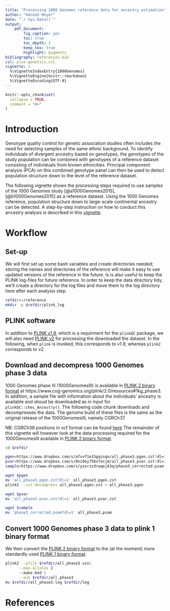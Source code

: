 ```yaml
---
title: "Processing 1000 Genomes reference data for ancestry estimation"
author: "Hannah Meyer"
date: "`r Sys.Date()`"
output:
    pdf_document:
        fig_caption: yes
        toc: true
        toc_depth: 2
        keep_tex: true
        highlight: pygments
bibliography: references.bib
csl: plos-genetics.csl
vignette: >
  %\VignetteIndexEntry{1000Genomes}
  %\VignetteEngine{knitr::rmarkdown}
  %\VignetteEncoding{UTF-8}
---
```


```r
knitr::opts_chunk$set(
  collapse = TRUE,
  comment = "#>"
)
```
# Introduction
Genotype quality control for genetic association studies often includes the need
for selecting samples of the same ethnic background.
To identify individuals of divergent ancestry based on genotypes, the genotypes
of the study population can be combined with genotypes of a reference dataset
consisting of individuals from known ethnicities. 
Principal component analysis (PCA) on this combined genotype panel can then be
used to detect population structure down to the level of the reference dataset.

The following vignette shows the processing steps required to use samples of the
1000 Genomes study [@a1000Genomes2015],[@b1000Genomes2015] as a reference
dataset. Using the 1000 Genomes reference, population structure down to
large-scale continental ancestry can be detected. A step-by-step instruction on
how to conduct this ancestry analysis is described in this [vignette](https://meyer-lab-cshl.github.io/plinkQC/articles/AncestryCheck.html).


# Workflow
## Set-up
We will first set up some bash variables and create directories needed; storing
the names and directories of the reference will make it easy to use 
updated versions of the reference in the future. 
Is is also useful to keep the PLINK log-files for future reference. In order to
keep the data directory tidy, we'll create a directory for the log files and
move them to the log directory here after each analysis step.

```bash
refdir=~/reference
mkdir -p $refdir/plink_log
```

## PLINK software
In addition to [PLINK v1.9](https://www.cog-genomics.org/plink/1.9/), which is a
requirment for the `plinkQC` package, we will also need
[PLINK v2](https://www.cog-genomics.org/plink/2.0/) for processing the
downloaded the dataset. In the following, when `plink` is invoked, this
corresponds to v1.9, whereas `plink2` corresponds to v2.

## Download and decompress 1000 Genomes phase 3 data
1000 Genomes phase III (1000GenomesIII) is available in
[PLINK 2 binary format](https://www.cog-genomics.org/plink/2.0/input#pgen) at https://www.cog-genomics.org/plink/2.0/resources#1kg_phase3.
In addition, a sample file with information about the individuals' ancestry
is available and shoud be downloaded as in input for `plinkQC::chec_Ancestry()`.
The following code chunk downloads and decompresses the data.
The genome build of
these files is the same as the original release of the 1000GenomesIII, namely
CGRCh37. 

NB: CGRCh38 positions in vcf format can be found [here](http://ftp.1000genomes.ebi.ac.uk/vol1/ftp/release/20130502/supporting/GRCh38_positions/)
The remainder of this vignette will however look at the data processing required
for the 1000GenomesIII available in
[PLINK 2 binary format](https://www.cog-genomics.org/plink/2.0/input#pgen).
```bash
cd $refdir

pgen=https://www.dropbox.com/s/afvvf1e15gqzsqo/all_phase3.pgen.zst?dl=1
pvar=https://www.dropbox.com/s/0nz9ey756xfocjm/all_phase3.pvar.zst?dl=1
sample=https://www.dropbox.com/s/yozrzsdrwqej63q/phase3_corrected.psam?dl=1

wget $pgen
mv 'all_phase3.pgen.zst?dl=1' all_phase3.pgen.zst
plink2 --zst-decompress all_phase3.pgen.zst > all_phase3.pgen

wget $pvar
mv 'all_phase3.pvar.zst?dl=1' all_phase3.pvar.zst

wget $sample
mv 'phase3_corrected.psam?dl=1' all_phase3.psam
```

## Convert 1000 Genomes phase 3 data to plink 1 binary format
We then convert the
[PLINK 2 binary format](https://www.cog-genomics.org/plink/2.0/input#pgen) to the
(at the moment) more standardly used
[PLINK 1 binary format](https://www.cog-genomics.org/plink/1.9/inputbped).
```bash
plink2 --pfile $refdir/all_phase3 vzs\
      --max-alleles 2
      --make-bed \
      --out $refdir/all_phase3
mv $refdir/all_phase3.log $refdir/log
```

# References
